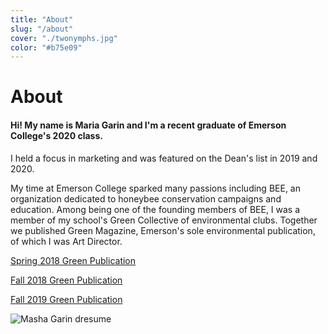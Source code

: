 ```yaml
---
title: "About"
slug: "/about"
cover: "./twonymphs.jpg"
color: "#b75e09"
---
```


# About

#### Hi! My name is Maria Garin and I'm a recent graduate of Emerson College's 2020 class. 

I held a focus in marketing and was featured on the Dean's list in 2019 and 2020. 

My time at Emerson College sparked many passions including BEE, an organization dedicated to honeybee conservation campaigns and education. Among being one of the founding members of BEE, I was a member of my school's Green Collective of environmental clubs. Together we published Green Magazine, Emerson's sole environmental publication, of which I was Art Director. 

[Spring 2018 Green Publication](https://issuu.com/emersongreen/docs/green.2018.1)

[Fall 2018 Green Publication](https://issuu.com/emersongreen/docs/green_vol_2__1_)

[Fall 2019 Green Publication](https://issuu.com/emersongreen/docs/green-digital)

![Masha Garin dresume](./resume.png)

